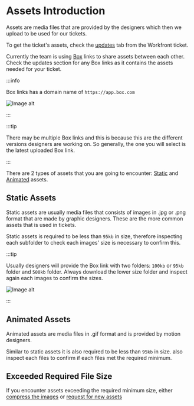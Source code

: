 
# Assets Introduction

Assets are media files that are provided by the designers which then we upload to be used for our tickets.

To get the ticket's assets, check the [updates](#static-assets) tab from the Workfront ticket.

Currently the team is using [Box](https://www.box.com/) links to share assets between each other. Check the updates section for any Box links as it contains the assets needed for your ticket.

:::info

Box links has a domain name of `https://app.box.com`

<img className="w-3/4 mx-auto mt-4" src={sampleBoxLinks} alt="Image alt" />
 
:::

:::tip

There may be multiple Box links and this is because this are the different versions designers are working on. So generally, the one you will select is the latest uploaded Box link.

:::


There are 2 types of assets that you are going to encounter: [Static](#static-assets) and [Animated](#animated-assets) assets.

## Static Assets

Static assets are usually media files that consists of images in .jpg or .png format that are made by graphic designers. These are the more common assets that is used in tickets.

Static assets is required to be less than `95kb` in size, therefore inspecting each subfolder to check each images' size is necessary to confirm this.

:::tip

Usually designers will provide the Box link with two folders: `100kb` or `95kb` folder and `500kb` folder. Always download the lower size folder and inspect again each images to confirm the sizes.

<img className="w-full mt-4" src={folderSize} alt="Image alt" />

:::

## Animated Assets

Animated assets are media files in .gif format and is provided by motion designers.

Similar to static assets it is also required to be less than `95kb` in size. also inspect each files to confirm if each files met the required minimum.

## Exceeded Required File Size

If you encounter assets exceeding the required minimum size, either [compress the images](./assets-request.mdx) or [request for new assets](./assets-request.mdx)
